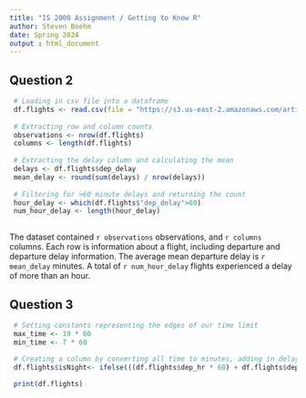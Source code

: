 ```yaml
---
title: "IS 2000 Assignment / Getting to Know R"
author: Steven Boehm
date: Spring 2024
output : html_document
---
```


## Question 2

```r

 # Loading in csv file into a dataframe
 df.flights <- read.csv(file = "https://s3.us-east-2.amazonaws.com/artificium.us/datasets/FlightsWithAirlines.csv", header = T, stringsAsFactors = FALSE)
 
 # Extracting row and column counts
 observations <- nrow(df.flights)
 columns <- length(df.flights)
 
 # Extracting the delay column and calculating the mean
 delays <- df.flights$dep_delay
 mean_delay <- round(sum(delays) / nrow(delays))
 
 # Filtering for >60 minute delays and returning the count
 hour_delay <- which(df.flights$"dep_delay">60)
 num_hour_delay <- length(hour_delay)
 
```

The dataset contained `r observations` observations, and `r columns` columns. Each row is information about a flight, including departure and departure delay information. The average mean departure delay is `r mean_delay` minutes.  A total of `r num_hour_delay` flights experienced a delay of more than an hour.


## Question 3 

``` r

 # Setting constants representing the edges of our time limit
 max_time <- 19 * 60
 min_time <- 7 * 60

 # Creating a column by converting all time to minutes, adding in delays, and determining if it is inside the night or day range
 df.flights$isNight<- ifelse(((df.flights$dep_hr * 60) + df.flights$dep_min + df.flights$dep_delay) < min_time | ((df.flights$dep_hr * 60) + df.flights$dep_min + df.flights$dep_delay) > max_time, "T", "F")
 
 print(df.flights)
```
